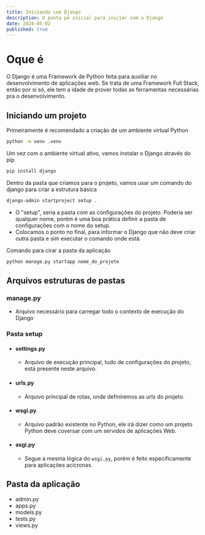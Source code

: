 ```yaml
---
title: Iniciando com Django
description: O ponta pé inicial para iniciar com o Django
date: 2024-05-02
published: true
---
```


# Oque é

O Django é uma Framework de Python feita para auxiliar no desenvolvimento de aplicações web. Se trata de uma Framework Full Stack, então por si só, ele tem a idade de prover todas as ferramentas necessárias pra o desenvolvimento.

## Iniciando um projeto

Primeiramente é recomendado a criação de um ambiente virtual Python

```bash
python -m venv .venv
```

Um vez com o ambiente virtual ativo, vamos instalar o Django através do pip

```bash
pip install django
```

Dentro da pasta que criamos para o projeto, vamos usar um comando do django para criar a estrutura básica

```bash
django-admin startproject setup .
```

- O "setup", seria a pasta com as configurações do projeto. Poderia ser qualquer nome, porém é uma boa prática definir a pasta de configurações com o nome do setup.
- Colocamos o ponto no final, para informar o Django que não deve criar outra pasta e sim executar o comando onde está.

Comando para cirar a pasta da aplicação

```bash
python manage.py startapp nome_do_projeto
```

## Arquivos estruturas de pastas

### manage.py

- Arquivo necessário para carregar todo o contexto de execução do Django

### Pasta setup

- #### settings.py
  - Arquivo de execução principal, tudo de configurações do projeto, está presente neste arquivo.
- #### urls.py
  - Arquivo principal de rotas, onde definiremos as urls do projeto.
- #### wsgi.py
  - Arquivo padrão existente no Python, ele irá dizer como um projeto Python deve coversar com um servidos de aplicações Web.
- #### asgi.py
  - Segue a mesma lógica do `wsgi.py`, porém é feito especificamente para aplicações acicronas.

## Pasta da aplicação

- admin.py
- apps.py
- models.py
- tests.py
- views.py
